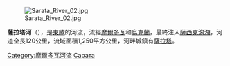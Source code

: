 {{unreferenced|time=2015-10-07T03:25:47+00:00}}
[[Image:Sarata_River_02.jpg|right]]

'''薩拉塔河'''（{{lang-uk|Сарата}}），是[[東歐|東歐]]的河流，流經[[摩爾多瓦|摩爾多瓦]]和[[烏克蘭|烏克蘭]]，最終注入[[薩西克潟湖|薩西克潟湖]]，河道全長120公里，流域面積1,250平方公里，河畔城鎮有[[薩拉塔_(薩拉塔區)|薩拉塔]]。

[[Category:摩爾多瓦河流|Category:摩爾多瓦河流]]
[[Category:敖德薩州河流|Сарата]]


{{Moldova-geo-stub}}
{{Ukraine-river-stub}}